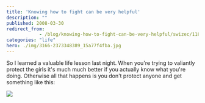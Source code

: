 ```yaml
---
title: 'Knowing how to fight can be very helpful'
description: ""
published: 2008-03-30
redirect_from: 
            - /blog/knowing-how-to-fight-can-be-very-helpful/swizec/118
categories: "life"
hero: ./img/3166-2373348389_15a77f4fba.jpg
---
```


So I learned a valuable life lesson last night. When you're trying to valiantly protect the girls it's much much better if you actually know what you're doing. Otherwise all that happens is you don't protect anyone and get something like this:

![ ](./img/3166-2373348389_15a77f4fba.jpg "My busted lip O.o")
